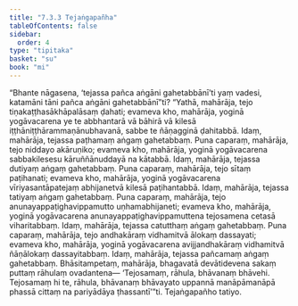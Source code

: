 ```yaml
---
title: "7.3.3 Tejaṅgapañha"
tableOfContents: false
sidebar:
  order: 4
type: "tipitaka"
basket: "su"
book: "mi"
---
```



<DynamicBreadcrumb />

<Division number="247" book="mi">

<Paragraph number="1770" book="mi">
“Bhante nāgasena, ‘tejassa pañca aṅgāni gahetabbānī’ti yaṃ vadesi, katamāni tāni pañca aṅgāni gahetabbānī”ti? “Yathā, mahārāja, tejo tiṇakaṭṭhasākhāpalāsaṃ ḍahati; evameva kho, mahārāja, yoginā yogāvacarena ye te abbhantarā vā bāhirā vā kilesā iṭṭhāniṭṭhārammaṇānubhavanā, sabbe te ñāṇagginā ḍahitabbā. Idaṃ, mahārāja, tejassa paṭhamaṃ aṅgaṃ gahetabbaṃ.
</Paragraph>

<Paragraph number="1771" book="mi">
Puna caparaṃ, mahārāja, tejo niddayo akāruṇiko; evameva kho, mahārāja, yoginā yogāvacarena sabbakilesesu kāruññānuddayā na kātabbā. Idaṃ, mahārāja, tejassa dutiyaṃ aṅgaṃ gahetabbaṃ.
</Paragraph>

<Paragraph number="1772" book="mi">
Puna caparaṃ, mahārāja, tejo sītaṃ paṭihanati; evameva kho, mahārāja, yoginā yogāvacarena vīriyasantāpatejaṃ abhijanetvā kilesā paṭihantabbā. Idaṃ, mahārāja, tejassa tatiyaṃ aṅgaṃ gahetabbaṃ.
</Paragraph>

<Paragraph number="1773" book="mi">
Puna caparaṃ, mahārāja, tejo anunayappaṭighavippamutto uṇhamabhijaneti; evameva kho, mahārāja, yoginā yogāvacarena anunayappaṭighavippamuttena tejosamena cetasā viharitabbaṃ. Idaṃ, mahārāja, tejassa catutthaṃ aṅgaṃ gahetabbaṃ.
</Paragraph>

<Paragraph number="1774" book="mi">
Puna caparaṃ, mahārāja, tejo andhakāraṃ vidhamitvā ālokaṃ dassayati; evameva kho, mahārāja, yoginā yogāvacarena avijjandhakāraṃ vidhamitvā ñāṇālokaṃ dassayitabbaṃ. Idaṃ, mahārāja, tejassa pañcamaṃ aṅgaṃ gahetabbaṃ. Bhāsitampetaṃ, mahārāja, bhagavatā devātidevena sakaṃ puttaṃ rāhulaṃ ovadantena—
</Paragraph>

<Paragraph number="1775" book="mi">
‘Tejosamaṃ, rāhula, bhāvanaṃ bhāvehi. Tejosamaṃ hi te, rāhula, bhāvanaṃ bhāvayato uppannā manāpāmanāpā phassā cittaṃ na pariyādāya ṭhassantī’”ti.

</Paragraph>
</Division>

<Paragraph number="1776" type="center" book="mi">
Tejaṅgapañho tatiyo.
</Paragraph>